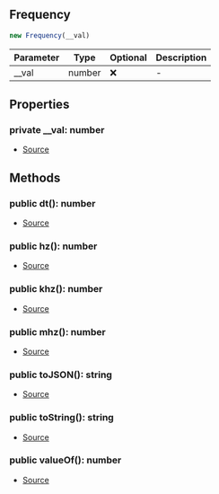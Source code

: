 ## Frequency

```typescript
new Frequency(__val)
```
| Parameter | Type | Optional | Description |
| ----------- | ----------- | ----------- | ----------- |
| __val | number | ❌ | - |

## Properties
### private  __val: number
- [Source](https://github.com/Androz2091/discord-player/blob/caddfb3/packages/equalizer/src/utils/Frequency.ts#L2)
## Methods
### public  dt(): number
- [Source](https://github.com/Androz2091/discord-player/blob/caddfb3/packages/equalizer/src/utils/Frequency.ts#L19)
### public  hz(): number
- [Source](https://github.com/Androz2091/discord-player/blob/caddfb3/packages/equalizer/src/utils/Frequency.ts#L15)
### public  khz(): number
- [Source](https://github.com/Androz2091/discord-player/blob/caddfb3/packages/equalizer/src/utils/Frequency.ts#L7)
### public  mhz(): number
- [Source](https://github.com/Androz2091/discord-player/blob/caddfb3/packages/equalizer/src/utils/Frequency.ts#L11)
### public  toJSON(): string
- [Source](https://github.com/Androz2091/discord-player/blob/caddfb3/packages/equalizer/src/utils/Frequency.ts#L31)
### public  toString(): string
- [Source](https://github.com/Androz2091/discord-player/blob/caddfb3/packages/equalizer/src/utils/Frequency.ts#L27)
### public  valueOf(): number
- [Source](https://github.com/Androz2091/discord-player/blob/caddfb3/packages/equalizer/src/utils/Frequency.ts#L23)